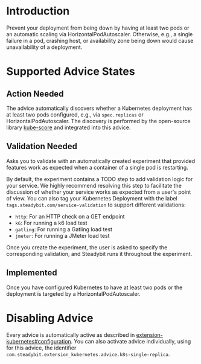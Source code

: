 # Introduction
Prevent your deployment from being down by having at least two pods or an automatic scaling via HorizontalPodAutoscaler. Otherwise, e.g., a single failure in a pod, crashing host, or availability zone being down would cause unavailability of a deployment.

# Supported Advice States
## Action Needed
The advice automatically discovers whether a Kubernetes deployment has at least two pods configured, e.g., via `spec.replicas` or HorizontalPodAutoscaler. The discovery is performed by the open-source library [kube-score](https://github.com/zegl/kube-score) and integrated into this advice.

## Validation Needed
Asks you to validate with an automatically created experiment that provided features work as expected when a container of a single pod is restarting.

By default, the experiment contains a TODO step to add validation logic for your service. We highly recommend resolving this step to facilitate the discussion of whether your service works as expected from a user's point of view.
You can also tag your Kubernetes Deployment with the label `tags.steadybit.com/service-validation` to support different validations:

* `http`: For an HTTP check on a GET endpoint
* `k6`: For running a k6 load test
* `gatling`: For running a Gatling load test
* `jmeter`: For running a JMeter load test

Once you create the experiment, the user is asked to specify the corresponding validation, and Steadybit runs it throughout the experiment.

## Implemented
Once you have configured Kubernetes to have at least two pods or the deployment is targeted by a HorizontalPodAutoscaler.

# Disabling Advice
Every advice is automatically active as described in [extension-kubernetes#configuration](https://github.com/steadybit/extension-kubernetes/?tab=readme-ov-file#configuration).
You can also activate advice individually, using for this advice, the identifier `com.steadybit.extension_kubernetes.advice.k8s-single-replica`.
